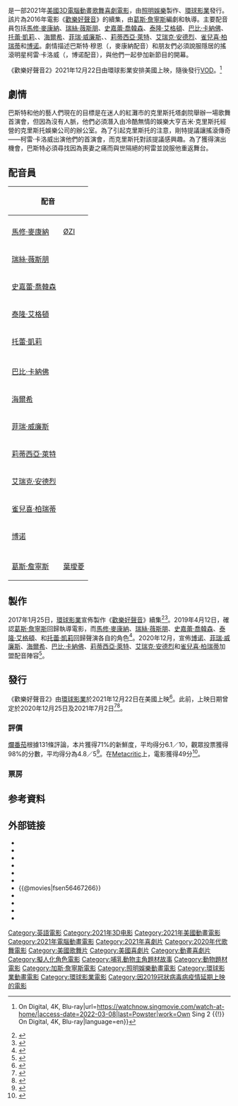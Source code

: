 {{NoteTA
|G1=Movie
|G2=Show
|1=zh-tw:巴斯特·穆恩;zh-hk:阿畢;
|2=zh-tw:蘿希坦;zh-hk:樂詩;
|3=zh-tw:愛希;zh-hk:阿雪;
|4=zh-tw:剛特;zh-hk:威猛先生;
|5=zh-tw:強尼;zh-hk:Johnny仔;
|6=zh-tw:米娜;zh-hk:美雅;
|7=zh-tw:克勞利小姐;zh-hk:青姑娘;
|8=zh-tw:巴斯特;zh-hk:阿畢;
|9=zh-tw:柯雷;zh-hk:搖滾哥;
|10=zh-tw:卡洛威;zh-hk:羅威;
|11=zh-tw:柯雷·卡洛威;zh-hk:搖滾哥羅威;
|12=zh-tw:波夏;zh-hk:波莎;
|13=zh-tw:紅灘市;zh-hk:紅岸市;
}}
{{Infobox film
| name = 歡樂好聲音2
| original_name = {{lang|en|''Sing 2''}}
| image = Sing 2 poster.jpg
| caption = 電影海報
| director = [[葛斯·詹寧斯|葛斯·詹寧斯]]
| producer = {{Plainlist|
* {{le|克里斯·梅勒丹德利|Chris Meledandri}}
* {{le|珍妮特·希利|Janet Healy}}
}}
| writer = 葛斯·詹寧斯
| starring = {{Plainlist|
* [[馬修·麥康納|馬修·麥康納]]
* [[瑞絲·薇斯朋|瑞絲·薇斯朋]]
* [[史嘉蕾·喬韓森|史嘉蕾·喬韓森]]
* [[泰隆·艾格頓|泰隆·艾格頓]]
* [[巴比·卡納佛|巴比·卡納佛]]
* [[托蕾·凱莉|托蕾·凱莉]]
* {{le|尼克·克羅爾|Nick Kroll}}
* [[海爾希_(歌手)|海爾希]]
* [[菲瑞·威廉斯|菲瑞·威廉斯]]
* {{le|尼克·奧佛曼|Nick Offerman}}
* [[莉蒂西亞·萊特|莉蒂西亞·萊特]]
* [[艾瑞克·安德烈|艾瑞克·安德烈]]
* [[雀兒喜·柏瑞蒂|雀兒喜·柏瑞蒂]]
* [[博诺|博诺]]
}}
| music = {{le|喬比·塔爾博特|Joby Talbot}}<ref>{{cite web|title=Joby Talbot Scoring Garth Jennings' 'Sing 2'|url=http://filmmusicreporter.com/2021/05/08/joby-talbot-scoring-garth-jennings-sing-2/|publisher=Film Music Reporter|access-date=2021-05-08|date=2021-05-08|archive-date=2021-05-08|archive-url=https://web.archive.org/web/20210508190841/http://filmmusicreporter.com/2021/05/08/joby-talbot-scoring-garth-jennings-sing-2/|dead-url=no}}</ref>
| cinematography = 
| editing = 葛瑞格利·佩勒
| studio = [[照明娛樂|光映娛樂]]
| distributor = [[環球影業|環球影業]]
| released = {{Film date|2021|11|14|[[美國電影學會|AFI Fest]]|2021|12|22|美國|2021|12|30|马来西亚|2022|1|28|台灣|2022|4|14|澳門|2022|4|21|香港}}
| runtime = 110分鐘
| country = 美國
| language = 英語
| budget = 8500萬美元<ref>{{cite web|last=Mendelson|first=Scott|title='Wednesday Box Office: ‘Sing 2’ Tops ‘Matrix 4’ While ‘King’s Man’ Bombs|url=https://www.forbes.com/sites/scottmendelson/2021/12/23/wednesday-box-office-sing-2-tops-matrix-4-while-kings-man-bombs/?sh=55c62da16670|website=[[Forbes|Forbes]]|date=2021-12-23|access-date=2021-12-23|archive-date=2021-12-24|archive-url=https://web.archive.org/web/20211224153835/https://www.forbes.com/sites/scottmendelson/2021/12/23/wednesday-box-office-sing-2-tops-matrix-4-while-kings-man-bombs/?sh=55c62da16670|dead-url=no}}</ref>
| gross = 4.11億美元<ref name="BOM">{{cite web|url=https://www.boxofficemojo.com/title/tt6467266/|title=Sing 2|work=[[Box_Office_Mojo|Box Office Mojo]]|publisher=[[IMDb|IMDb]]|accessdate=2021-12-20|archive-date=2021-12-24|archive-url=https://web.archive.org/web/20211224084556/https://www.boxofficemojo.com/title/tt6467266/|dead-url=no}}</ref><ref name="NUM">{{Cite The Numbers |title=Sing 2 |id=Sing-2-(2021) |access-date=2021-12-26}}</ref>
| preceded_by = 《[[歡樂好聲音|歡樂好聲音]]》
| followed_by = 
| cn_name = 欢乐好声音2
| hk_name = 星夢動物園2
| tw_name = 歡樂好聲音2
}}
{{作品名稱|name=''Sing 2''|hk=星夢動物園2|tw=歡樂好聲音2|equiv-cn=tw}}是一部2021年[[美國|美國]][[3D電影|3D]][[電腦動畫|電腦動畫]][[歌舞片|歌舞]][[喜劇電影|喜劇電影]]，由[[照明娛樂|照明娛樂]]製作、[[環球影業|環球影業]]發行。該片為2016年電影《[[歡樂好聲音|歡樂好聲音]]》的續集，由[[葛斯·詹寧斯|葛斯·詹寧斯]]編劇和執導。主要配音員包括[[馬修·麥康納|馬修·麥康納]]、[[瑞絲·薇斯朋|瑞絲·薇斯朋]]、[[史嘉蕾·喬韓森|史嘉蕾·喬韓森]]、[[泰隆·艾格頓|泰隆·艾格頓]]、[[巴比·卡納佛|巴比·卡納佛]]、[[托蕾·凱莉|托蕾·凱莉]]、{{le|尼克·克羅爾|Nick Kroll}}、[[海爾希_(歌手)|海爾希]]、[[菲瑞·威廉斯|菲瑞·威廉斯]]、{{le|尼克·奧佛曼|Nick Offerman}}、[[莉蒂西亞·萊特|莉蒂西亞·萊特]]、[[艾瑞克·安德烈|艾瑞克·安德烈]]、[[雀兒喜·柏瑞蒂|雀兒喜·柏瑞蒂]]和[[博诺|博诺]]。劇情描述巴斯特·穆恩（{{lang|en|Buster Moon}}，麥康納配音）和朋友們必須說服隱居的搖滾明星柯雷·卡洛威（{{lang|en|Clay Calloway}}，博诺配音），與他們一起參加新節目的開幕。

《歡樂好聲音2》2021年12月22日由環球影業安排美國上映，隨後發行[[VOD|VOD]]。<ref>{{Cite web|title=Where to Watch Sing 2 {{!}} On Digital, 4K, Blu-ray|url=https://watchnow.singmovie.com/watch-at-home/|access-date=2022-03-08|last=Powster|work=Own Sing 2 {{!}} On Digital, 4K, Blu-ray|language=en}}</ref>

== 劇情 ==
巴斯特和他的藝人們現在的目標是在迷人的紅灘市的克里斯托塔劇院舉辦一場歌舞首演會，但因為沒有人脈，他們必須潛入由冷酷無情的娛樂大亨吉米·克里斯托經營的克里斯托娛樂公司的辦公室。為了引起克里斯托的注意，剛特提議讓搖滾傳奇——柯雷·卡洛威出演他們的首演會，而克里斯托對該提議感興趣。為了獲得演出機會，巴斯特必須尋找因為喪妻之痛而與世隔絕的柯雷並說服他重返舞台。

== 配音員 ==
{| class="wikitable"
!colspan=4|配音
!rowspan=2|角色
|-
!{{USA}}
!{{TWN}}
!{{HKG}}
!{{CHNML}}
|-
| [[馬修·麥康納|馬修·麥康納]]
| [[ØZI|ØZI]]
| [[馬家豪|馬家豪]]
| 
| 巴斯特·穆恩（{{lang|en|Buster Moon}}）
|-
| [[瑞絲·薇斯朋|瑞絲·薇斯朋]]
| 
| [[梁詠琪|梁詠琪]]
| 
| 蘿希坦（{{lang|en|Rosita}}）
|-
| [[史嘉蕾·喬韓森|史嘉蕾·喬韓森]]
| 
| 
| 
| 愛希（{{lang|en|Ash}}）
|-
| [[泰隆·艾格頓|泰隆·艾格頓]]
| 
| 
| 
| 強尼（{{lang|en|Johnny}}）
|-
| [[托蕾·凱莉|托蕾·凱莉]]
| 
| 
| 
| 米娜（{{lang|en|Meena}}）
|-
| {{le|尼克·克羅爾|Nick Kroll}}
|
|
|
| 剛特（{{lang|en|Gunter}}）
|-
| [[巴比·卡納佛|巴比·卡納佛]]
| 
| [[高翰文|高翰文]]
| 
| 吉米·克里斯托（{{lang|en|Jimmy Crystal}}）
|-
| [[海爾希_(歌手)|海爾希]]
| 
| [[陳葦璇|陳葦璇]]
| 
| 波莎·克里斯托（{{lang|en|Porsha Crystal}}）
|-
| [[菲瑞·威廉斯|菲瑞·威廉斯]]
| 
| 
| 
| 阿方索（{{lang|en|Alfonso}}）
|-
| [[莉蒂西亞·萊特|莉蒂西亞·萊特]]
| 
| [[葉巧琳|葉巧琳]]
| 
| 努絲（{{lang|en|Nooshy}}）
|-
| [[艾瑞克·安德烈|艾瑞克·安德烈]]
| 
| [[柯煒林|柯煒林]]
| 
| 大流士（{{lang|en|Darius}}）
|-
| [[雀兒喜·柏瑞蒂|雀兒喜·柏瑞蒂]]
| 
| [[顧詠雪|顧詠雪]]
| 
| 蘇琪（{{lang|en|Suki}}）
|-
| [[博诺|博诺]]
| 
| [[黃德斌|黃德斌]]
| 
| 柯雷·卡洛威（{{lang|en|Clay Calloway}}）
|-
| {{le|尼克·奧佛曼|Nick Offerman}}
| 
| 
| 
| 諾曼（{{lang|en|Norman}}）
|-
| [[葛斯·詹寧斯|葛斯·詹寧斯]]
| [[葉璦菱|葉璦菱]]
| 
| 
| 克勞利小姐（{{lang|en|Miss Crawly}}）
|}

== 製作 ==
2017年1月25日，[[環球影業|環球影業]]宣佈製作《[[歡樂好聲音|歡樂好聲音]]》續集<ref>{{cite news|last1=Busch|first1=Anita|title=Universal Dates ‘Sing 2’ & ‘Minions 2,’ Moves ‘Secret Life of Pets 2’ Back A Year|url=http://deadline.com/2017/01/minions-2-sing-2-secret-life-of-pets-2-release-dates-1201894439/|accessdate=2017-01-26|work=[[Deadline_Hollywood|Deadline Hollywood]]|date=2017-01-25|archive-url=https://web.archive.org/web/20170127015355/http://deadline.com/2017/01/minions-2-sing-2-secret-life-of-pets-2-release-dates-1201894439/|archive-date=2017-01-27|dead-url=no}}</ref><ref>{{cite news|last1=Chitwood|first1=Adam|title=‘Sing 2’ and ‘Minions 2’ Get 2020 Release Dates; ‘Secret Life of Pets 2’ Pushed Back|url=https://collider.com/minions-2-release-date-sing-2/|date=2017-01-26|work=[[Collider|Collider]]|accessdate=2017-01-27|archive-url=https://web.archive.org/web/20170126181446/http://collider.com/minions-2-release-date-sing-2/|archive-date=2017-01-26|dead-url=no}}</ref>。2019年4月12日，確認[[葛斯·詹寧斯|葛斯·詹寧斯]]回歸執導電影，而[[馬修·麥康納|馬修·麥康納]]、[[瑞絲·薇斯朋|瑞絲·薇斯朋]]、[[史嘉蕾·喬韓森|史嘉蕾·喬韓森]]、[[泰隆·艾格頓|泰隆·艾格頓]]、{{le|尼克·克羅爾|Nick Kroll}}和[[托蕾·凱莉|托蕾·凱莉]]回歸聲演各自的角色<ref>{{cite news|last1=D'Alessandro|first1=Anthony|title=‘Sing 2’ To Croon Summer 2021; ‘The Croods 2’ Moves To Holiday Season 2020|url=https://deadline.com/2019/04/sing-2-croods-2-release-date-changes-1202594951/|date=2019-04-12|work=[[Deadline_Hollywood|Deadline Hollywood]]|accessdate=2019-04-12|archive-url=https://web.archive.org/web/20190828024514/https://deadline.com/2019/04/sing-2-croods-2-release-date-changes-1202594951/|archive-date=2019-08-28|dead-url=no}}</ref>。2020年12月，宣佈[[博诺|博诺]]、[[菲瑞·威廉斯|菲瑞·威廉斯]]、[[海爾希_(歌手)|海爾希]]、[[巴比·卡納佛|巴比·卡納佛]]、[[莉蒂西亞·萊特|莉蒂西亞·萊特]]、[[艾瑞克·安德烈|艾瑞克·安德烈]]和[[雀兒喜·柏瑞蒂|雀兒喜·柏瑞蒂]]加盟配音陣容<ref>{{cite news|last1=D'Alessandro|first1=Anthony|title=U2’s Bono, Pharrell Williams, Halsey Join Illumination/Universal’s Animated Film ‘Sing 2’|url=https://deadline.com/2020/12/bono-u2-pharrell-williams-halsey-matthew-mcconaughey-reese-witherspoon-sing-2-illumination-entertainment-animated-film-1234659993/|date=2020-12-21|work=[[Deadline_Hollywood|Deadline Hollywood]]|accessdate=2020-12-22|archive-date=2021-02-05|archive-url=https://web.archive.org/web/20210205171042/https://deadline.com/2020/12/bono-u2-pharrell-williams-halsey-matthew-mcconaughey-reese-witherspoon-sing-2-illumination-entertainment-animated-film-1234659993/|dead-url=no}}</ref>。

== 發行 ==
《歡樂好聲音2》由[[環球影業|環球影業]]於2021年12月22日在美國上映<ref>{{Cite web|url=https://deadline.com/2020/04/minions-the-rise-of-gru-sing-2-wicked-release-date-change-global-international-box-office-coronavirus-1202897417/|title=‘Minions: The Rise Of Gru’, ‘Sing 2’ Set New 2021 Release Dates; ‘Wicked’ Still Brewing Slot|last=Tartaglione|first=Nancy|date=2020-04-01|website=[[Deadline_Hollywood|Deadline Hollywood]]|access-date=2020-04-01|archive-url=https://web.archive.org/web/20200401205258/https://deadline.com/2020/04/minions-the-rise-of-gru-sing-2-wicked-release-date-change-global-international-box-office-coronavirus-1202897417/|archive-date=2020-04-01|dead-url=no}}</ref>。此前，上映日期曾定於2020年12月25日及2021年7月2日<ref name="THR">{{cite news|last=Kilday|first=Gregg|title=‘Sing ’Sequel Coming From Illumination and Universal|url=http://www.hollywoodreporter.com/news/sing-sequel-coming-illumination-universal-968750|accessdate=2017-01-25|work=[[The_Hollywood_Reporter|The Hollywood Reporter]]|date=2017-01-25|archive-url=https://web.archive.org/web/20180622140201/https://www.hollywoodreporter.com/news/sing-sequel-coming-illumination-universal-968750|archive-date=2018-06-22|dead-url=no}}</ref><ref>{{cite news|last=D'Alessandro|first=Anthony|title=‘Sing 2’ To Croon Summer 2021; ‘The Croods 2’ Moves To Holiday Season 2020|url=https://deadline.com/2019/04/sing-2-croods-2-release-date-changes-1202594951/|accessdate=2019-04-12|work=[[Deadline_Hollywood|Deadline Hollywood]]|date=2019-04-12|archive-url=https://web.archive.org/web/20190828024514/https://deadline.com/2019/04/sing-2-croods-2-release-date-changes-1202594951/|archive-date=2019-08-28|dead-url=no}}</ref>。

=== 評價 ===
[[爛番茄|爛番茄]]根據131條評論，本片獲得71%的新鮮度，平均得分6.1／10，觀眾投票獲得98%的分數，平均得分為4.8／5<ref>{{Cite Rotten Tomatoes|title=Sing 2|id=sing_2|type=movie|access-date=2021-12-20}}</ref>。在[[Metacritic|Metacritic]]上，電影獲得49分<ref>{{Cite Metacritic|id=sing-2|type=movie|title=Sing 2|access-date=2021-12-20}}</ref>。

=== 票房 ===
{{start box}}
{{succession prize box|《[[大雄的宇宙小戰爭_2021|大雄的宇宙小戰爭 2021]]》|《[[怪獸與鄧不利多的秘密|怪獸與鄧不利多的秘密]]》|{{flagicon|JPN}} [[2022年日本週末電影票房冠軍列表|2022年日本週末票房冠軍]]|第12-14週}}
{{end box}}

== 参考資料 ==
{{reflist|30em}}

== 外部链接 ==
* {{Official|https://www.singmovie.com/}}
* {{IMDb title}}
* {{Mojo title}}
* {{Metacritic film}}
* {{Rotten Tomatoes}}
* {{amg movie|676528}}
* {{@movies|fsen56467266}}
* {{Yahoomovie id|11413}}
* {{Yahoo-movie-hk title|53207}}
* {{Mtime|240383}}
* {{douban}}

{{照明娛樂}}
{{Garth Jennings}}
{{Portal bar|美國|電影|動漫}}
{{DEFAULTSORT:Sing 2}}
[[Category:英語電影|Category:英語電影]]
[[Category:2021年3D电影|Category:2021年3D电影]]
[[Category:2021年美國動畫電影|Category:2021年美國動畫電影]]
[[Category:2021年電腦動畫電影|Category:2021年電腦動畫電影]]
[[Category:2021年喜劇片|Category:2021年喜劇片]]
[[Category:2020年代歌舞電影|Category:2020年代歌舞電影]]
[[Category:美國歌舞片|Category:美國歌舞片]]
[[Category:美國喜劇片|Category:美國喜劇片]]
[[Category:動畫喜劇片|Category:動畫喜劇片]]
[[Category:擬人化角色電影|Category:擬人化角色電影]]
[[Category:哺乳動物主角題材故事|Category:哺乳動物主角題材故事]]
[[Category:動物題材電影|Category:動物題材電影]]
[[Category:加斯·詹寧斯電影|Category:加斯·詹寧斯電影]]
[[Category:照明娛樂動畫電影|Category:照明娛樂動畫電影]]
[[Category:環球影業動畫電影|Category:環球影業動畫電影]]
[[Category:環球影業電影|Category:環球影業電影]]
[[Category:因2019冠狀病毒病疫情延期上映的電影|Category:因2019冠狀病毒病疫情延期上映的電影]]